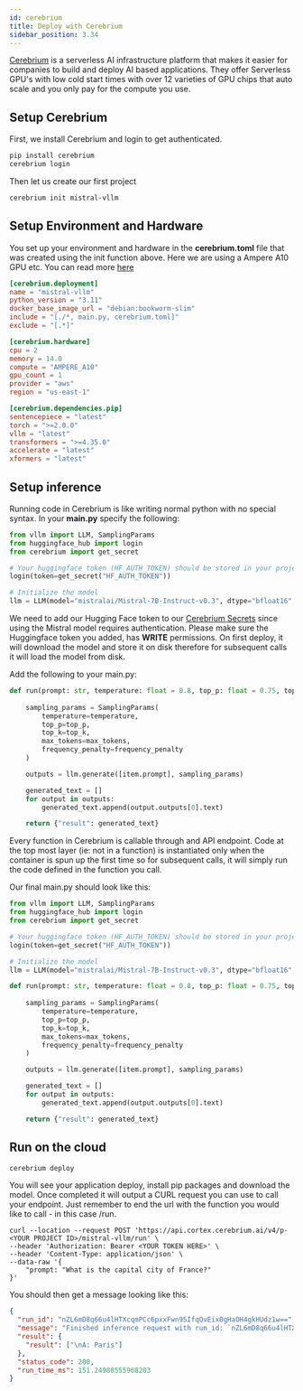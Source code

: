 ```yaml
---
id: cerebrium
title: Deploy with Cerebrium
sidebar_position: 3.34
---
```



[Cerebrium](https://www.cerebrium.ai/) is a serverless AI infrastructure platform that makes it easier for companies to build and deploy AI based applications. They offer Serverless GPU's with low cold start times with over 12 varieties of GPU chips that auto scale and you only pay for the compute you use.

## Setup Cerebrium

First, we install Cerebrium and login to get authenticated.

```bash
pip install cerebrium
cerebrium login
```

Then let us create our first project

```bash
cerebrium init mistral-vllm
```

## Setup Environment and Hardware

You set up your environment and hardware in the **cerebrium.toml** file that was created using the init function above. Here we are using a Ampere A10 GPU etc.
You can read more [here](https://docs.cerebrium.ai/cerebrium/environments/custom-images)

```toml
[cerebrium.deployment]
name = "mistral-vllm"
python_version = "3.11"
docker_base_image_url = "debian:bookworm-slim"
include = "[./*, main.py, cerebrium.toml]"
exclude = "[.*]"

[cerebrium.hardware]
cpu = 2
memory = 14.0
compute = "AMPERE_A10"
gpu_count = 1
provider = "aws"
region = "us-east-1"

[cerebrium.dependencies.pip]
sentencepiece = "latest"
torch = ">=2.0.0"
vllm = "latest"
transformers = ">=4.35.0"
accelerate = "latest"
xformers = "latest"
```

## Setup inference

Running code in Cerebrium is like writing normal python with no special syntax. In your **main.py** specify the following:

```python
from vllm import LLM, SamplingParams
from huggingface_hub import login
from cerebrium import get_secret

# Your huggingface token (HF_AUTH_TOKEN) should be stored in your project secrets on your Cerebrium dashboard
login(token=get_secret("HF_AUTH_TOKEN"))

# Initialize the model
llm = LLM(model="mistralai/Mistral-7B-Instruct-v0.3", dtype="bfloat16", max_model_len=20000, gpu_memory_utilization=0.9)

```

We need to add our Hugging Face token to our [Cerebrium Secrets](https://docs.cerebrium.ai/cerebrium/environments/using-secrets) since using the Mistral model requires authentication. Please make sure the Huggingface token you added, has <b>WRITE</b> permissions. On first deploy, it will download the model and store it on disk therefore for subsequent calls it will load the model from disk.

Add the following to your main.py:

```python
def run(prompt: str, temperature: float = 0.8, top_p: float = 0.75, top_k: int = 40, max_tokens: int = 256, frequency_penalty: int = 1):
  
    sampling_params = SamplingParams(
        temperature=temperature,
        top_p=top_p,
        top_k=top_k,
        max_tokens=max_tokens,
        frequency_penalty=frequency_penalty
    )

    outputs = llm.generate([item.prompt], sampling_params)

    generated_text = []
    for output in outputs:
        generated_text.append(output.outputs[0].text)

    return {"result": generated_text}
```

Every function in Cerebrium is callable through and API endpoint. Code at the top most layer (ie: not in a function) is instantiated only when the container is spun up the first time so for subsequent calls, it will simply run the code defined in the function you call.

Our final main.py should look like this:

```python
from vllm import LLM, SamplingParams
from huggingface_hub import login
from cerebrium import get_secret

# Your huggingface token (HF_AUTH_TOKEN) should be stored in your project secrets on your Cerebrium dashboard
login(token=get_secret("HF_AUTH_TOKEN"))

# Initialize the model
llm = LLM(model="mistralai/Mistral-7B-Instruct-v0.3", dtype="bfloat16", max_model_len=20000, gpu_memory_utilization=0.9)

def run(prompt: str, temperature: float = 0.8, top_p: float = 0.75, top_k: int = 40, max_tokens: int = 256, frequency_penalty: int = 1):
  
    sampling_params = SamplingParams(
        temperature=temperature,
        top_p=top_p,
        top_k=top_k,
        max_tokens=max_tokens,
        frequency_penalty=frequency_penalty
    )

    outputs = llm.generate([item.prompt], sampling_params)

    generated_text = []
    for output in outputs:
        generated_text.append(output.outputs[0].text)

    return {"result": generated_text}
```

## Run on the cloud

```bash
cerebrium deploy
```

You will see your application deploy, install pip packages and download the model. Once completed it will output a CURL request you can use to call your endpoint. Just remember to end
the url with the function you would like to call - in this case /run. 

```CURL
curl --location --request POST 'https://api.cortex.cerebrium.ai/v4/p-<YOUR PROJECT ID>/mistral-vllm/run' \
--header 'Authorization: Bearer <YOUR TOKEN HERE>' \
--header 'Content-Type: application/json' \
--data-raw '{
    "prompt: "What is the capital city of France?"
}'
```

You should then get a message looking like this:

```json
{
  "run_id": "nZL6mD8q66u4lHTXcqmPCc6pxxFwn95IfqQvEix0gHaOH4gkHUdz1w==",
  "message": "Finished inference request with run_id: `nZL6mD8q66u4lHTXcqmPCc6pxxFwn95IfqQvEix0gHaOH4gkHUdz1w==`",
  "result": {
    "result": ["\nA: Paris"]
  },
  "status_code": 200,
  "run_time_ms": 151.24988555908203
}
```

